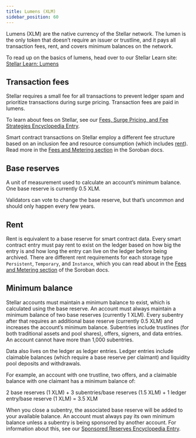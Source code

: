 ```yaml
---
title: Lumens (XLM)
sidebar_position: 60
---
```


Lumens (XLM) are the native currency of the Stellar network. The lumen is the only token that doesn’t require an issuer or trustline, and it pays all transaction fees, rent, and covers minimum balances on the network.

To read up on the basics of lumens, head over to our Stellar Learn site: [Stellar Learn: Lumens](https://www.stellar.org/lumens)

## Transaction fees

Stellar requires a small fee for all transactions to prevent ledger spam and prioritize transactions during surge pricing. Transaction fees are paid in lumens.

To learn about fees on Stellar, see our [Fees, Surge Pricing, and Fee Strategies Encyclopedia Entry](../encyclopedia/fees-surge-pricing-fee-strategies).

Smart contract transactions on Stellar employ a different fee structure based on an inclusion fee and resource consumption (which includes [rent](#rent)). Read more in the [Fees and Metering section](https://soroban.stellar.org/docs/fundamentals-and-concepts/fees-and-metering) in the Soroban docs.

## Base reserves

A unit of measurement used to calculate an account’s minimum balance. One base reserve is currently 0.5 XLM.

Validators can vote to change the base reserve, but that’s uncommon and should only happen every few years.

## Rent

Rent is equivalent to a base reserve for smart contract data. Every smart contract entry must pay rent to exist on the ledger based on how big the entry is and how long the entry can live on the ledger before being archived. There are different rent requirements for each storage type `Persistent`, `Temporary`, and `Instance`, which you can read about in the [Fees and Metering section](https://soroban.stellar.org/docs/fundamentals-and-concepts/fees-and-metering#refundable-resources) of the Soroban docs.

## Minimum balance

Stellar accounts must maintain a minimum balance to exist, which is calculated using the base reserve. An account must always maintain a minimum balance of two base reserves (currently 1 XLM). Every subentry after that requires an additional base reserve (currently 0.5 XLM) and increases the account’s minimum balance. Subentries include trustlines (for both traditional assets and pool shares), offers, signers, and data entries. An account cannot have more than 1,000 subentries.

Data also lives on the ledger as ledger entries. Ledger entries include claimable balances (which require a base reserve per claimant) and liquidity pool deposits and withdrawals.

For example, an account with one trustline, two offers, and a claimable balance with one claimant has a minimum balance of:

2 base reserves (1 XLM) + 3 subentries/base reserves (1.5 XLM) + 1 ledger entry/base reserve (1 XLM) = 3.5 XLM

When you close a subentry, the associated base reserve will be added to your available balance. An account must always pay its own minimum balance unless a subentry is being sponsored by another account. For information about this, see our [Sponsored Reserves Encyclopedia Entry](../encyclopedia/sponsored-reserves).
